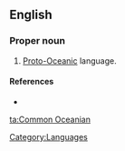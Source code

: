 ==English==

===Proper noun===
{{en-proper noun|sg=[[common|Common]]-[[Oceanian]]}}

# [[Proto-Oceanic]] language.

====References====
* {{pedialite|Proto-Oceanic language}}

[[Category:Languages]]

[[ta:Common Oceanian]]